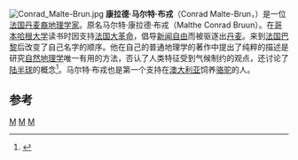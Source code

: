 [[File:Conrad_Malte-Brun.jpg|thumb]]
'''康拉德·马尔特·布戎'''（Conrad Malte-Brun，{{bd|1775年|8月12日|1826年|12月14日|catIdx=M}}）是一位[[法国|法国]][[丹麦人|丹麦裔]][[地理学家|地理学家]]。原名马尔特·康拉德·布戎（Malthe Conrad Bruun）。在[[哥本哈根大学|哥本哈根大学]]读书时因支持[[法国大革命|法国大革命]]，倡导[[新闻自由|新闻自由]]而被驱逐出[[丹麦|丹麦]]。来到[[法国|法国]][[巴黎|巴黎]]后改变了自己名字的顺序。他在自己的普通地理学的著作中提出了纯粹的描述是研究[[自然地理学|自然地理学]]唯一有用的方法，否认了人类特征受到气候制约的观点，还讨论了[[陆半球|陆半球]]的概念<ref>{{cite book zh |author=[美]杰弗里·马丁 |title=所有可能的世界 地理学思想史 |format=M |edition=4 |location=上海 |publisher=上海世纪出版集团 |date=2008 |pages=133 |id= ISBN 978-7-208-07813-0}}</ref>。马尔特·布戎也是第一个支持在[[澳大利亚|澳大利亚]]饲养[[骆驼|骆驼]]的人。
== 参考 ==
{{reflist}}
{{Authority control}}
{{法国科学家小作品}}

[[Category:法国地理学家|M]]
[[Category:丹麦裔法国人|M]]
[[Category:哥本哈根大學校友|M]]
